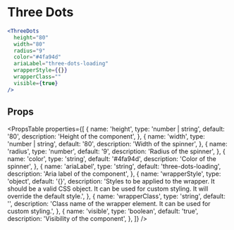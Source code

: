 ---
---


# Three Dots

```jsx live
<ThreeDots
  height="80"
  width="80"
  radius="9"
  color="#4fa94d"
  ariaLabel="three-dots-loading"
  wrapperStyle={{}}
  wrapperClass=""
  visible={true}
/>
```

## Props

<PropsTable
  properties={[
    {
      name: 'height',
      type: 'number | string',
      default: '80',
      description: 'Height of the component',
    },
    {
      name: 'width',
      type: 'number | string',
      default: '80',
      description: 'Width of the spinner',
    },
    {
      name: 'radius',
      type: 'number',
      default: '9',
      description: 'Radius of the spinner',
    },
    {
      name: 'color',
      type: 'string',
      default: '#4fa94d',
      description: 'Color of the spinner',
    },
    {
      name: 'ariaLabel',
      type: 'string',
      default: 'three-dots-loading',
      description: 'Aria label of the component',
    },
    {
      name: 'wrapperStyle',
      type: 'object',
      default: '{}',
      description:
        'Styles to be applied to the wrapper. It should be a valid CSS object. It can be used for custom styling. It will override the default style.',
    },
    {
      name: 'wrapperClass',
      type: 'string',
      default: '',
      description:
        'Class name of the wrapper element. It can be used for custom styling.',
    },
    {
      name: 'visible',
      type: 'boolean',
      default: 'true',
      description: 'Visibility of the component',
    },
  ]}
/>
